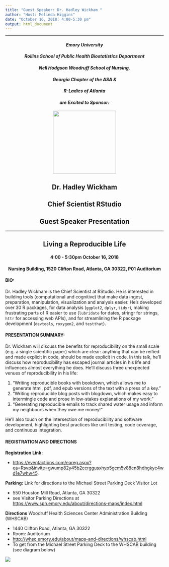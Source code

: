 ```yaml
---
title: "Guest Speaker: Dr. Hadley Wickham "
author: "Host: Melinda Higgins"
date: "October 16, 2018: 4:00-5:30 pm"
output: html_document
---
```


---

<center>

#### _Emory University_

#### _Rollins School of Public Health Biostatistics Department_

#### _Nell Hodgson Woodruff School of Nursing,_

#### _Georgia Chapter of the ASA &_ 

#### _R-Ladies of Atlanta_ 

#### _are Excited to Sponsor:_

![](HadleyPic.PNG){width=200px} 

## Dr. Hadley Wickham 
## Chief Scientist RStudio
## Guest Speaker Presentation

---

## Living a Reproducible Life

#### 4:00 - 5:30pm October 16, 2018
#### Nursing Building, 1520 Clifton Road, Atlanta, GA 30322, P01 Auditorium

</center>

#### BIO:

Dr. Hadley Wickham is the Chief Scientist at RStudio. He is interested in building tools (computational and cognitive) that make data ingest, preparation, manipulation, visualization and analysis easier. He's developed over 30 R packages, for data analysis (`ggplot2`, `dplyr`, `tidyr`), making frustrating parts of R easier to use (`lubridate` for dates, stringr for strings, `httr` for accessing web APIs), and for streamlining the R package development (`devtools`, `roxygen2`, and `testthat`).

#### PRESENTATION SUMMARY:

Dr. Wickham will discuss the benefits for reproducibility on the small scale (e.g. a single scientific paper) which are clear: anything that can be reified and made explicit in code, should be made explicit in code. In this talk, he'll discuss how reproducibility has escaped journal articles in his life and influences almost everything he does. He'll discuss three unexpected venues of reproducibility in his life:

1.	“Writing reproducible books with bookdown, which allows me to generate html, pdf, and epub versions of the text with a press of a key.”
2.	“Writing reproducible blog posts with blogdown, which makes easy to intermingle code and prose in low-stakes explanations of my work.”
3.	“Generating reproducible emails to track shared water usage and inform my neighbours when they owe me money!”

He'll also touch on the intersection of reproducibility and software development, highlighting best practices like unit testing, code coverage, and continuous integration.

#### REGISTRATION AND DIRECTIONS

**Registration Link:**

* [https://eventactions.com/eareg.aspx?ea=Rsvp&invite=gwump82y45b2ccrggusxhyp5gcm5v88cn8hdhgkyc4wd1e7whw45 ](https://eventactions.com/eareg.aspx?ea=Rsvp&invite=gwump82y45b2ccrggusxhyp5gcm5v88cn8hdhgkyc4wd1e7whw45 ).

**Parking:** Link for directions to the Michael Street Parking Deck Visitor Lot 

* 550 Houston Mill Road, Atlanta, GA 30322
* see Visitor Parking Directions at [https://www.sph.emory.edu/about/directions-maps/index.html](https://www.sph.emory.edu/about/directions-maps/index.html)

**Directions** Woodruff Health Sciences Center Administration Building (WHSCAB)

* 1440 Clifton Road, Atlanta, GA 30322
* Room: Auditorium
* [http://whsc.emory.edu/about/maps-and-directions/whscab.html](http://whsc.emory.edu/about/maps-and-directions/whscab.html) 
* To get from the Michael Street Parking Deck to the WHSCAB building (see diagram below)

![](directions_WHSCAB.png)










